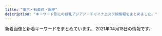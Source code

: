 ```yaml
---
title: "東京・有楽町・銀座"
description: "キーワード別にの巨乳アジアン・チャイナエステ嬢情報をまとめました。"
---
```


新着画像と新着キーワードをまとめています。
2021年04月18日の情報です。

<DmmAffiliateIns />
<KeywordTable
  shops={
    [
    {
        "name": "\u6975\u4e0a\u30e1\u30f3\u30ba\u30a2\u30ed\u30de\u65e5\u672c\u6a4b",
        "url": "https://aroma.tyo.cm/",
        "station": "\u8305\u5834\u753a\u99c510\u756a\u51fa\u53e3",
        "keywords": {},
        "img_links": []
    },
    {
        "station": "\u65b0\u5bcc\u753a\u99c53\u756a\u51fa\u53e3",
        "name": "\u3072\u3068\u3081\u307c\u308c",
        "url": "http://www.hitomebore.esjp.info/",
        "img_links": [
            "http://www.hitomebore.esjp.info/images/m1.jpg",
            "http://www.hitomebore.esjp.info/images/mainImg_sub.jpg",
            "http://www.hitomebore.esjp.info/files/008.jpg",
            "http://www.hitomebore.esjp.info/files/007.jpg",
            "http://www.hitomebore.esjp.info/images/m4.jpg",
            "http://www.hitomebore.esjp.info/images/m3.jpg",
            "http://www.hitomebore.esjp.info/files/009.jpg",
            "http://www.hitomebore.esjp.info/files/002.jpg",
            "http://www.hitomebore.esjp.info/images/mainImg2.jpg",
            "http://www.hitomebore.esjp.info/files/016.jpg",
            "http://www.hitomebore.esjp.info/files/014.jpg",
            "http://www.hitomebore.esjp.info/images/m2.jpg",
            "http://www.hitomebore.esjp.info/files/015.jpg",
            "http://www.hitomebore.esjp.info/files/010.jpg",
            "http://www.hitomebore.esjp.info/images/btn2.png",
            "http://www.hitomebore.esjp.info/files/011.jpg",
            "http://www.hitomebore.esjp.info/files/012.jpg",
            "http://www.hitomebore.esjp.info/files/013.jpg"
        ],
        "keywords": {
            "D": 27,
            "88": 3,
            "85": 6,
            "C": 6,
            "86": 18,
            "87": 6
        }
    },
    {
        "keywords": {
            "C": 15
        },
        "img_links": [
            "http://arm-heal.com/img/ttl_mobile.png",
            "http://arm-heal.com/staff/yuuyuu/01mb.jpg",
            "http://arm-heal.com/staff/aya/01mb.jpg",
            "http://arm-heal.com/pic/topimg2.png",
            "http://arm-heal.com/pic/topimg3.png",
            "http://arm-heal.com/staff/yuuyuu/01.jpg",
            "http://arm-heal.com/pic/topimg5.png",
            "http://arm-heal.com/img/ttl_rec.png",
            "http://arm-heal.com/pic/topimg4.png",
            "http://arm-heal.com/i/files/homeimg.jpg",
            "http://arm-heal.com/img/att.png",
            "http://arm-heal.com/staff/yuki/01mb.jpg",
            "http://arm-heal.com/staff/aya/01.jpg",
            "http://arm-heal.com/pic/topimg1.png",
            "http://arm-heal.com/staff/miki/01.jpg",
            "http://arm-heal.com/staff/hikari/01mb.jpg",
            "http://arm-heal.com/staff/yuki/01.jpg",
            "http://arm-heal.com/staff/miya/01.jpg",
            "http://arm-heal.com/pic/head.jpg",
            "http://arm-heal.com/staff/miya/01mb.jpg",
            "http://arm-heal.com/img/corona.png",
            "http://arm-heal.com/staff/hikari/01.jpg",
            "http://arm-heal.com/staff/miki/01mb.jpg",
            "http://arm-heal.com/img/ttl_staff.jpg"
        ],
        "url": "http://arm-heal.com/",
        "name": "\u7d05\u8449",
        "station": "\u516b\u4e01\u5800\u99c5A5\u53e3"
    },
    {
        "img_links": [
            "http://esthe-aroma.com/images/cg10.jpg",
            "http://esthe-aroma.com/images/icon_tel.png",
            "http://esthe-aroma.com/images/icon_top.png",
            "http://esthe-aroma.com/images/cg04.jpg",
            "http://esthe-aroma.com/images/photo02.jpg",
            "http://esthe-aroma.com/images/cg08.jpg",
            "http://esthe-aroma.com/images/icon_info.png",
            "http://esthe-aroma.com/images/cg01.jpg",
            "http://esthe-aroma.com/images/qrc.jpg",
            "http://esthe-aroma.com/images/end-info.png",
            "http://esthe-aroma.com/images/btn2.png",
            "http://esthe-aroma.com/images/cg03.jpg",
            "http://esthe-aroma.com/images/icon_concept.png",
            "http://esthe-aroma.com/images/mainImg_sub.jpg",
            "http://esthe-aroma.com/images/cg05.jpg",
            "http://esthe-aroma.com/images/cg06.jpg",
            "http://esthe-aroma.com/images/cg07.jpg",
            "http://esthe-aroma.com/images/cg09.jpg",
            "http://esthe-aroma.com/images/icon_staff.png",
            "http://esthe-aroma.com/images/photo01.jpg",
            "http://esthe-aroma.com/images/cg02.jpg",
            "http://esthe-aroma.com/images/cg12.jpg",
            "http://esthe-aroma.com/images/photo03.jpg",
            "http://esthe-aroma.com/images/cg11.jpg",
            "http://esthe-aroma.com/images/cg13.jpg"
        ],
        "url": "http://esthe-aroma.com/",
        "keywords": {
            "E": 1,
            "86": 13,
            "D": 10,
            "C": 2
        },
        "name": "Miss.9\uff5e\u30df\u30b9.\u30ad\u30e5\u30a6\uff5e",
        "station": "\u99ac\u55b0\u6a2a\u5c71\u99c5A2\u51fa\u53e3"
    },
    {
        "img_links": [
            "https://mens-esthe.jpn.vin/images/room1.jpg",
            "https://mens-esthe.jpn.vin/images/tit_face.jpg",
            "https://mens-esthe.jpn.vin/images/sp_tit_pick.jpg",
            "https://mens-esthe.jpn.vin/images/tit_info.jpg",
            "https://mens-esthe.jpn.vin/images/end.png",
            "https://mens-esthe.jpn.vin/images/room2.jpg",
            "https://mens-esthe.jpn.vin/images/tit_staff.jpg",
            "https://mens-esthe.jpn.vin/images/side_mobile.jpg",
            "https://mens-esthe.jpn.vin/photos/sites/4/2020/12/2020121102501422.jpg",
            "https://mens-esthe.jpn.vin/images/navbar-top.jpg",
            "https://mens-esthe.jpn.vin/images/nav_link04.png",
            "https://mens-esthe.jpn.vin/images/nav_link06.png",
            "https://mens-esthe.jpn.vin/photos/sites/4/2020/12/2020121102464663.jpg",
            "https://mens-esthe.jpn.vin/images/sp_tit_info.jpg",
            "https://mens-esthe.jpn.vin/photos/sites/4/2021/04/2021040721293837.jpeg",
            "https://mens-esthe.jpn.vin/images/nav_link01.png",
            "https://mens-esthe.jpn.vin/images/sp_end.png",
            "https://mens-esthe.jpn.vin/photos/sites/4/2021/04/2021040721293779.jpeg",
            "https://mens-esthe.jpn.vin/images/tit_pick.jpg",
            "https://mens-esthe.jpn.vin/photos/sites/4/2020/12/2020121102462172.jpg",
            "https://mens-esthe.jpn.vin/images/photo_1.jpg",
            "https://mens-esthe.jpn.vin/photos/sites/4/2020/12/2020121102483539.jpg",
            "https://mens-esthe.jpn.vin/photos/sites/4/2021/04/2021040721293993.jpeg",
            "https://mens-esthe.jpn.vin/images/nav_link08.png",
            "https://mens-esthe.jpn.vin/images/top.png",
            "https://mens-esthe.jpn.vin/photos/sites/4/2020/12/202012110248090.jpg",
            "https://mens-esthe.jpn.vin/images/tit_link.jpg",
            "https://mens-esthe.jpn.vin/images/nav_link05.png",
            "https://mens-esthe.jpn.vin/images/nav_link07.png",
            "https://mens-esthe.jpn.vin/images/nav_link02.png",
            "https://mens-esthe.jpn.vin/images/sp_photo_1.jpg",
            "https://mens-esthe.jpn.vin/images/nav_link03.png",
            "https://mens-esthe.jpn.vin/images/sp_tit_staff02.jpg",
            "https://mens-esthe.jpn.vin/images/sp_tit_staff.jpg",
            "https://mens-esthe.jpn.vin/images/tit_staff02.jpg",
            "https://mens-esthe.jpn.vin/images/sp_tit_link.jpg"
        ],
        "url": "https://mens-esthe.jpn.vin/",
        "keywords": {
            "86": 111,
            "85": 34,
            "E": 5,
            "88": 5,
            "C": 12,
            "D": 133
        },
        "station": "JR\u6771\u4eac\u99c5\u516b\u91cd\u6d32\u5317\u53e3",
        "name": "\u6771\u4eac\u65e5\u672c\u6a4b\u30e1\u30f3\u30ba\u30a8\u30b9\u30c6"
    },
    {
        "url": "https://est-tiara.info/",
        "name": "Tiara-\u30c6\u30a4\u30a2\u30e9-",
        "keywords": {
            "89": 1,
            "D": 4,
            "E": 1,
            "87": 1,
            "C": 1
        },
        "img_links": [
            "https://est-tiara.info/staffPhoto/s20210304095739.jpg",
            "https://est-tiara.info/staffPhoto/s20201016083614.jpg",
            "https://est-tiara.info/images/gallery/r2.jpg",
            "https://est-tiara.info/images/gallery/r8.jpg",
            "https://est-tiara.info/staffPhoto/b20210304100038.jpg",
            "https://est-tiara.info/staffPhoto/b20210304095845.jpg",
            "https://est-tiara.info/images/gallery/r5.jpg",
            "https://est-tiara.info/staffPhoto/s20201016083828.jpg",
            "https://est-tiara.info/js/sliderLine/slide_prev.png",
            "https://est-tiara.info/staffPhoto/s20210304095623.jpg",
            "https://est-tiara.info/images/gallery/r4.jpg",
            "https://est-tiara.info/staffPhoto/s20210304100121.jpg",
            "https://est-tiara.info/staffPhoto/s20210304100038.jpg",
            "https://est-tiara.info/js/sliderLine/slide_next.png",
            "https://est-tiara.info/staffPhoto/b20210304095739.jpg",
            "https://est-tiara.info/staffPhoto/b20210304100121.jpg",
            "https://est-tiara.info/staffPhoto/b20201016083614.jpg",
            "https://est-tiara.info/uploadfiles/Image/campaignEstTiaraInfo.jpg",
            "https://est-tiara.info/images/returnBtn.png",
            "https://est-tiara.info/images/gallery/r7.jpg",
            "https://est-tiara.info/staffPhoto/b20201016083828.jpg",
            "https://est-tiara.info/staffPhoto/s20210304095845.jpg",
            "https://est-tiara.info/images/gallery/r6.jpg",
            "https://est-tiara.info/images/gallery/r1.jpg",
            "https://est-tiara.info/images/gallery/r3.jpg",
            "https://est-tiara.info/staffPhoto/b20210304095623.jpg",
            "https://est-tiara.info/images/mobile.png"
        ],
        "station": "\u6771\u9280\u5ea7\u99c5A7\u51fa\u53e3"
    },
    {
        "img_links": [
            "http://www.kayabatyo-massage.work/images/recruit/nagare_06.png",
            "http://www.kayabatyo-massage.work/images/recruit/nagare_03.jpg",
            "http://www.kayabatyo-massage.work/staff/nanami.jpg",
            "http://www.kayabatyo-massage.work/images/recruit/point_03.png",
            "http://www.kayabatyo-massage.work/images/recruit/nagare_07.png",
            "http://www.kayabatyo-massage.work/images/recruit/point_06.png",
            "http://www.kayabatyo-massage.work/images/recruit/point_07.png",
            "http://www.kayabatyo-massage.work/images/icon_ranking_01.png",
            "http://www.kayabatyo-massage.work/images/recruit/nagare_01.jpg",
            "http://www.kayabatyo-massage.work/images/head_therapist.jpg",
            "http://www.kayabatyo-massage.work/staff/hinata.jpg",
            "http://www.kayabatyo-massage.work/images/recruit/point_08.png",
            "http://www.kayabatyo-massage.work/images/recruit/point_09.png",
            "http://www.kayabatyo-massage.work/images/mainvisual_02_s.jpg",
            "http://www.kayabatyo-massage.work/images/icon_ranking_02.png",
            "http://www.kayabatyo-massage.work/images/recruit/req_03.jpg",
            "http://www.kayabatyo-massage.work/images/icon_new.png",
            "http://www.kayabatyo-massage.work/images/sw_home.png",
            "http://www.kayabatyo-massage.work/images/head_interior.jpg",
            "http://www.kayabatyo-massage.work/images/no_image.jpg",
            "http://www.kayabatyo-massage.work/images/mainvisual_02.jpg",
            "http://www.kayabatyo-massage.work/images/recruit/point_05.png",
            "http://www.kayabatyo-massage.work/images/recruit/nagare_02.jpg",
            "http://www.kayabatyo-massage.work/staff/kaoru.jpg",
            "http://www.kayabatyo-massage.work/images/icon_ranking_03.png",
            "http://www.kayabatyo-massage.work/images/mainvisual_01.jpg",
            "http://www.kayabatyo-massage.work/images/recruit/message_03.png",
            "http://www.kayabatyo-massage.work/images/recruit/nagare_05.png",
            "http://www.kayabatyo-massage.work/images/recruit/point_04.png",
            "http://www.kayabatyo-massage.work/images/trigger.jpg",
            "http://www.kayabatyo-massage.work/images/sw_tel.png",
            "http://www.kayabatyo-massage.work/images/mainvisual_01_s.jpg",
            "http://www.kayabatyo-massage.work/images/recruit/sp_mainvisual.jpg"
        ],
        "station": "\u8305\u5834\u753a\u99c511\u756a\u51fa\u53e3",
        "url": "http://www.kayabatyo-massage.work/",
        "keywords": {},
        "name": "\u5143\u6c17\u30e2\u30ea\u30e2\u30ea"
    },
    {
        "keywords": {
            "91": 1,
            "90": 1,
            "E": 3,
            "D": 2,
            "86": 1,
            "G": 1,
            "85": 3,
            "89": 1,
            "C": 3,
            "83": 1,
            "87": 1,
            "93": 1
        },
        "url": "http://f-relaxe.net",
        "img_links": [
            "http://f-relaxe.net/girl/09a.jpg",
            "http://f-relaxe.net/images/index_05.jpg",
            "http://f-relaxe.net/images/index_09.jpg",
            "http://f-relaxe.net/girl/00.jpg",
            "http://f-relaxe.net/images/index_06.jpg",
            "http://f-relaxe.net/images/index_119.jpg",
            "http://f-relaxe.net/images/index_04.jpg",
            "http://f-relaxe.net/girl/012a.jpg",
            "http://f-relaxe.net/girl/02.jpg",
            "http://f-relaxe.net/images/index_03.jpg",
            "http://f-relaxe.net/images/index_10.jpg",
            "http://f-relaxe.net/images/02.jpg",
            "http://f-relaxe.net/images/index_14.jpg",
            "http://f-relaxe.net/images/index_18.jpg",
            "http://f-relaxe.net/images/info_11.jpg",
            "http://f-relaxe.net/images/index_01.jpg",
            "http://f-relaxe.net/images/line.jpg",
            "http://f-relaxe.net/images/index_17.jpg",
            "http://f-relaxe.net/girl/013.jpg",
            "http://f-relaxe.net/girl/09.jpg",
            "http://f-relaxe.net/images/rec_11.jpg",
            "http://f-relaxe.net/images/sub_10.jpg",
            "http://f-relaxe.net/images/staff_11.jpg",
            "http://f-relaxe.net/girl/012.jpg",
            "http://f-relaxe.net/girl/011.jpg",
            "http://f-relaxe.net/girl/013a.jpg",
            "http://f-relaxe.net/images/info.jpg",
            "http://f-relaxe.net/images/sub_15.jpg",
            "http://f-relaxe.net/images/sub_12.jpg",
            "http://f-relaxe.net/girl/010a.jpg",
            "http://f-relaxe.net/images/index_07.jpg",
            "http://f-relaxe.net/girl/024.jpg",
            "http://f-relaxe.net/girl/02a.jpg",
            "http://f-relaxe.net/girl/08.jpg",
            "http://f-relaxe.net/girl/07.jpg",
            "http://f-relaxe.net/girl/011a.jpg",
            "http://f-relaxe.net/girl/04.jpg",
            "http://f-relaxe.net/girl/017.jpg",
            "http://f-relaxe.net/girl/07a.jpg",
            "http://f-relaxe.net/images/index_13.jpg",
            "http://f-relaxe.net/girl/010.jpg",
            "http://f-relaxe.net/images/03.jpg",
            "http://f-relaxe.net/images/01.jpg",
            "http://f-relaxe.net/girl/08a.jpg",
            "http://f-relaxe.net/images/index_12.jpg",
            "http://f-relaxe.net/images/rec.jpg",
            "http://f-relaxe.net/images/index_16.jpg",
            "http://f-relaxe.net/images/index_08.jpg"
        ],
        "station": "JR\u6771\u4eac\u99c5\u516b\u91cd\u6d32\u5317\u53e3",
        "name": "For you"
    },
    {
        "url": "https://kayabacho-mensesthe.com/",
        "station": "\u8305\u5834\u753a\u99c52\u756a\u51fa\u53e3",
        "name": "Spa Ananda",
        "keywords": {
            "E": 5,
            "D": 12,
            "C": 9
        },
        "img_links": [
            "https://kayabacho-mensesthe.com/room/room-l4.jpg",
            "https://kayabacho-mensesthe.com/wp/wp-content/uploads/2021/01/yuna.jpg",
            "https://kayabacho-mensesthe.com/room/room-l8.jpg",
            "https://kayabacho-mensesthe.com/wp/wp-content/uploads/2019/12/misaki.jpg",
            "https://kayabacho-mensesthe.com/icon/facebook.png",
            "https://kayabacho-mensesthe.com/images/top3.jpg",
            "https://kayabacho-mensesthe.com/wp/wp-content/uploads/2020/08/ayaka-1.jpg",
            "https://kayabacho-mensesthe.com/room/room-l3.jpg",
            "https://kayabacho-mensesthe.com/images/main1.jpg",
            "https://kayabacho-mensesthe.com/staff/ayaka-s1.jpg",
            "https://kayabacho-mensesthe.com/staff/aki-s1.jpg",
            "https://kayabacho-mensesthe.com/wp/wp-content/uploads/2020/12/yuki.jpg",
            "https://kayabacho-mensesthe.com/room/room-l2.jpg",
            "https://kayabacho-mensesthe.com/wp/wp-content/uploads/2019/12/emi.jpg",
            "https://kayabacho-mensesthe.com/wp/wp-content/uploads/2020/10/aki-s1-150x150.jpg",
            "https://kayabacho-mensesthe.com/staff/mimi-s1.jpg",
            "https://kayabacho-mensesthe.com/staff/miyu-s1.jpg",
            "https://kayabacho-mensesthe.com/icon/twitter.png",
            "https://kayabacho-mensesthe.com/staff/urara-s1.jpg",
            "https://kayabacho-mensesthe.com/wp/wp-content/uploads/2019/12/IMG_8988.jpg",
            "https://kayabacho-mensesthe.com/room/room-l6.jpg",
            "https://kayabacho-mensesthe.com/link/mens-esthe.png",
            "https://kayabacho-mensesthe.com/wp/wp-content/uploads/2020/02/miyu.jpg",
            "https://kayabacho-mensesthe.com/images/main3.jpg",
            "https://kayabacho-mensesthe.com/images/main2.jpg",
            "https://kayabacho-mensesthe.com/images/flower.png",
            "https://kayabacho-mensesthe.com/room/room-l7.jpg",
            "https://kayabacho-mensesthe.com/staff/nao-s1.jpg",
            "https://kayabacho-mensesthe.com/wp/wp-content/uploads/2019/07/misaki.jpg",
            "https://kayabacho-mensesthe.com/wp/wp-content/uploads/2019/12/mitsuki.jpg",
            "https://kayabacho-mensesthe.com/images/top1.jpg",
            "https://kayabacho-mensesthe.com/wp/wp-content/uploads/2020/11/urara3.jpg",
            "https://kayabacho-mensesthe.com/images/clear.png",
            "https://kayabacho-mensesthe.com/staff/yuna-s1.jpg",
            "https://kayabacho-mensesthe.com/wp/wp-content/uploads/2020/08/ayaka-1-200x300.jpg",
            "https://kayabacho-mensesthe.com/staff/misaki-s1.jpg",
            "https://kayabacho-mensesthe.com/wp/wp-content/uploads/2019/08/mimi.jpg",
            "https://kayabacho-mensesthe.com/staff/aoi-s1.jpg",
            "https://kayabacho-mensesthe.com/icon/line.png",
            "https://kayabacho-mensesthe.com/images/mensesthe.jpg",
            "https://kayabacho-mensesthe.com/icon/yelp.png",
            "https://kayabacho-mensesthe.com/staff/rin-s1.jpg",
            "https://kayabacho-mensesthe.com/room/room-l5.jpg",
            "https://kayabacho-mensesthe.com/staff/emi-s1.jpg",
            "https://kayabacho-mensesthe.com/images/top2.jpg",
            "https://kayabacho-mensesthe.com/images/footer-r.png",
            "https://kayabacho-mensesthe.com/room/room-l1.jpg",
            "https://kayabacho-mensesthe.com/images/main4.jpg",
            "https://kayabacho-mensesthe.com/images/footer-l.png"
        ]
    },
    {
        "img_links": [],
        "keywords": {},
        "name": "\u30e9\u30d5\u30a3\u30fc\u30eb",
        "station": "\u65b0\u65e5\u672c\u6a4b\u99c55\u756a\u51fa\u53e3",
        "url": "http://s-este.net/"
    },
    {
        "img_links": [
            "https://angel-love.tyo.cm/images/news_bj3.jpg",
            "https://angel-love.tyo.cm/photos/sites/27/2021/03/2021033001385293.jpg",
            "https://angel-love.tyo.cm/images/info.jpg",
            "https://angel-love.tyo.cm/images/room1.jpg",
            "https://angel-love.tyo.cm/photos/sites/27/2021/03/2021033001385486.jpg",
            "https://angel-love.tyo.cm/photos/sites/27/2021/03/2021031704243422.jpg",
            "https://angel-love.tyo.cm/images/top.jpg",
            "https://angel-love.tyo.cm/images/s_news.jpg",
            "https://angel-love.tyo.cm/images/room2.jpg",
            "https://angel-love.tyo.cm/images/mobile.jpg",
            "https://angel-love.tyo.cm/images/room4.jpg",
            "https://angel-love.tyo.cm/images/s1.jpg",
            "https://angel-love.tyo.cm/images/room3.jpg",
            "https://angel-love.tyo.cm/photos/sites/27/2021/03/202103300138536.jpg",
            "https://angel-love.tyo.cm/images/news_bj1.jpg",
            "https://angel-love.tyo.cm/images/s_staff.png",
            "https://angel-love.tyo.cm/photos/sites/27/2021/03/2021031704243332.jpg",
            "https://angel-love.tyo.cm/photos/sites/27/2021/03/2021031704243320.jpg",
            "https://angel-love.tyo.cm/images/s3.jpg"
        ],
        "station": "\u9280\u5ea7\u99c5A5\u51fa\u53e3",
        "url": "https://angel-love.tyo.cm/",
        "name": "Angel Love",
        "keywords": {
            "D": 35,
            "83": 7,
            "86": 21,
            "85": 14,
            "E": 7
        }
    },
    {
        "station": "\u4eba\u5f62\u753a\u99c5A1\u51fa\u53e3",
        "name": "COCOSIA",
        "img_links": [
            "http://cocosia-massage.work/img/sta3.jpg",
            "http://cocosia-massage.work/img/sta6.jpg",
            "http://cocosia-massage.work/img/r9.jpg",
            "http://cocosia-massage.work/sp/img/cam4.jpg",
            "http://cocosia-massage.work/sp/img/rec.jpg",
            "http://cocosia-massage.work/sp/img/p-4.jpg",
            "http://cocosia-massage.work/img/xmas.png",
            "http://cocosia-massage.work/sp/img/p-5.jpg",
            "http://cocosia-massage.work/sp/img/st1.jpg",
            "http://cocosia-massage.work/img/st4.jpg",
            "http://cocosia-massage.work/sp/img/qr.jpg",
            "http://cocosia-massage.work/sp/img/cam1.jpg",
            "http://cocosia-massage.work/sp/img/t-t.jpg",
            "http://cocosia-massage.work/sp/img/p-6.jpg",
            "http://cocosia-massage.work/img/cncp.jpg",
            "http://cocosia-massage.work/sp/img/pc.jpg",
            "http://cocosia-massage.work/sp/img/acc.jpg",
            "http://cocosia-massage.work/sp/img/sys.jpg",
            "http://cocosia-massage.work/img/st1.jpg",
            "http://cocosia-massage.work/sp/img/st3.jpg",
            "http://cocosia-massage.work/sp/img/st6.jpg",
            "http://cocosia-massage.work/img/acc.jpg",
            "http://cocosia-massage.work/img/st5.jpg",
            "http://cocosia-massage.work/img/sta4.jpg",
            "http://cocosia-massage.work/img/sta5.jpg",
            "http://cocosia-massage.work/sp/img/p-3.jpg",
            "http://cocosia-massage.work/img/newf.jpg",
            "http://cocosia-massage.work/img/head2.jpg",
            "http://cocosia-massage.work/img/st6.jpg",
            "http://cocosia-massage.work/sp/img/t-s.jpg",
            "http://cocosia-massage.work/img/nos.jpg",
            "http://cocosia-massage.work/sp/img/t-r.jpg",
            "http://cocosia-massage.work/sp/img/info.jpg",
            "http://cocosia-massage.work/sp/img/st2.jpg",
            "http://cocosia-massage.work/sp/img/cam3.jpg",
            "http://cocosia-massage.work/img/news.jpg",
            "http://cocosia-massage.work/sp/img/st5.jpg",
            "http://cocosia-massage.work/img/sta2.jpg",
            "http://cocosia-massage.work/img/st2.jpg",
            "http://cocosia-massage.work/img/fla-2.jpg",
            "http://cocosia-massage.work/sp/img/botton.jpg",
            "http://cocosia-massage.work/img/fla-1.jpg",
            "http://cocosia-massage.work/sp/img/cam2.jpg",
            "http://cocosia-massage.work/sp/img/st4.jpg",
            "http://cocosia-massage.work/sp/img/t-t2.jpg",
            "http://cocosia-massage.work/img/sta1.jpg",
            "http://cocosia-massage.work/img/conc.jpg",
            "http://cocosia-massage.work/img/st3.jpg"
        ],
        "url": "http://cocosia-massage.work/",
        "keywords": {
            "85": 16,
            "C": 22,
            "E": 2,
            "F": 5,
            "D": 8,
            "88": 5,
            "87": 2
        }
    },
    {
        "station": "\u516b\u4e01\u5800\u99c5A2\u51fa\u53e3",
        "img_links": [
            "http://www.sexy.esturl.com/images/top.png",
            "http://www.sexy.esturl.com/images/s_staff.png",
            "http://www.sexy.esturl.com/images/r4.jpg",
            "http://www.sexy.esturl.com/images/shop/shop04.jpg",
            "http://www.sexy.esturl.com/images/pick.png",
            "http://www.sexy.esturl.com/images/s_link.png",
            "http://www.sexy.esturl.com/images/shop/shop03.jpg",
            "http://www.sexy.esturl.com/images/r1.jpg",
            "http://www.sexy.esturl.com/images/shop/shop01.jpg",
            "http://www.sexy.esturl.com/images/bj2.jpg",
            "http://www.sexy.esturl.com/files/004.jpg",
            "http://www.sexy.esturl.com/images/news.png",
            "http://www.sexy.esturl.com/files/002.jpg",
            "http://www.sexy.esturl.com/images/r5.jpg",
            "http://www.sexy.esturl.com/images/face.png",
            "http://www.sexy.esturl.com/files/003.jpg",
            "http://www.sexy.esturl.com/files/001.jpg",
            "http://www.sexy.esturl.com/images/end.png",
            "http://www.sexy.esturl.com/images/r2.jpg",
            "http://www.sexy.esturl.com/images/shop/shop02.jpg"
        ],
        "url": "http://www.sexy.esturl.com/",
        "name": "Sexy Girl",
        "keywords": {
            "86": 1,
            "\u30bb\u30af\u30b7\u30fc": 13,
            "87": 3,
            "D": 2,
            "C": 2
        }
    },
    {
        "img_links": [
            "http://luna-shine.info/uploads/lunashine/2017/04/22221.jpg",
            "http://luna-shine.info/uploads/lunashine/2013/10/e381bfe3818d2_e589afe69cac.jpg",
            "http://luna-shine.info/uploads/lunashine/2019/03/e5beaee4bfa1e59bbee78987_201903141535171.jpg",
            "http://luna-shine.info/uploads/lunashine/2016/12/img_4240.jpg",
            "http://luna-shine.info/uploads/lunashine/2013/10/e38182e38286e381bf3_e589afe69cac.jpg",
            "http://luna-shine.info/uploads/lunashine/2012/12/topview3.jpg",
            "http://luna-shine.info/uploads/lunashine/2013/10/4_e589afe69cac.jpg",
            "http://luna-shine.info/uploads/lunashine/2015/01/0.jpg",
            "http://luna-shine.info/uploads/lunashine/2019/04/tel.jpg",
            "http://luna-shine.info/uploads/lunashine/2013/10/e381bfe38286e3818d-5_e589afe69cac.jpg",
            "http://luna-shine.info/uploads/lunashine/2013/05/p1020464_e589afe69cac.jpg",
            "http://luna-shine.info/uploads/lunashine/2014/04/image_e589afe69cac.png",
            "http://luna-shine.info/uploads/lunashine/images/no-photo.jpg",
            "http://luna-shine.info/uploads/lunashine/2013/01/room-2.jpg",
            "http://luna-shine.info/uploads/lunashine/2014/06/9c1b42356edc1bb51d040e0a1783fa97.png",
            "http://luna-shine.info/uploads/lunashine/2019/05/e5beaee4bfa1e59bbee78987_201905171313091.jpg",
            "http://luna-shine.info/uploads/lunashine/2013/01/img_0427_e589afe69cac-276x368.jpg",
            "http://luna-shine.info/uploads/lunashine/images/rq03.jpg",
            "http://luna-shine.info/uploads/lunashine/images/picup.png",
            "http://luna-shine.info/uploads/lunashine/2015/04/1111_e589afe69cac1.jpg",
            "http://luna-shine.info/uploads/lunashine/2016/11/31.jpg",
            "http://luna-shine.info/uploads/lunashine/2014/05/naomi1-276x3583.jpg",
            "http://luna-shine.info/uploads/lunashine/2019/04/e5beaee4bfa1e59bbee78987_201903161627478.jpg",
            "http://luna-shine.info/uploads/lunashine/2015/01/11.jpg",
            "http://luna-shine.info/uploads/lunashine/2015/03/171f728230a16701d87b9e61ba70edf8.png",
            "http://luna-shine.info/uploads/lunashine/2013/01/room-3.jpg",
            "http://luna-shine.info/uploads/lunashine/2019/04/e5beaee4bfa1e59bbee78987_2019031616274791.jpg",
            "http://luna-shine.info/uploads/lunashine/2012/12/mobile.jpg",
            "http://luna-shine.info/uploads/lunashine/2014/05/naomi1-276x3584.jpg",
            "http://luna-shine.info/uploads/lunashine/2019/01/e5beaee4bfa1e59bbee78987_20190124144601.jpg",
            "http://luna-shine.info/uploads/lunashine/2015/03/11111.jpg",
            "http://luna-shine.info/uploads/lunashine/2015/12/qqe59bbee7898720151214133747.jpg",
            "http://luna-shine.info/uploads/lunashine/2013/01/room-11.jpg",
            "http://luna-shine.info/uploads/lunashine/2013/11/e381afe3828be3818befbc92-1000x1333.jpg",
            "http://luna-shine.info/uploads/lunashine/2017/03/saki.jpg",
            "http://luna-shine.info/uploads/lunashine/2019/07/qqe59bbee78987201504181707251.jpg",
            "http://luna-shine.info/uploads/lunashine/images/rq01.jpg",
            "http://luna-shine.info/uploads/lunashine/2017/03/saki1.jpg",
            "http://luna-shine.info/uploads/lunashine/images/new_tit.jpg",
            "http://luna-shine.info/uploads/lunashine/2019/03/e5beaee4bfa1e59bbee78987_201903161627476.jpg",
            "http://luna-shine.info/uploads/lunashine/2015/09/1-12041z120344c1_e589afe69cac_e589afe69cac.jpg",
            "http://luna-shine.info/uploads/lunashine/2013/10/e381bfe382841_e589afe69cac.jpg",
            "http://luna-shine.info/uploads/lunashine/2012/12/topview4.jpg",
            "http://luna-shine.info/uploads/lunashine/2013/01/room-5.jpg",
            "http://luna-shine.info/uploads/lunashine/2012/12/mailmaka.jpg",
            "http://luna-shine.info/uploads/lunashine/2013/01/room-6.jpg",
            "http://luna-shine.info/uploads/lunashine/2013/01/room-9.jpg",
            "http://luna-shine.info/uploads/lunashine/2014/06/image-15.jpeg",
            "http://luna-shine.info/uploads/lunashine/2013/01/img_0370_e589afe69cac-276x368.jpg",
            "http://luna-shine.info/uploads/lunashine/2014/06/image-14.jpeg",
            "http://luna-shine.info/uploads/lunashine/2020/01/e5beaee4bfa1e59bbee78987_20190517131309.jpg",
            "http://luna-shine.info/uploads/lunashine/2014/05/22.jpg",
            "http://luna-shine.info/uploads/lunashine/2019/04/flash1.jpg",
            "http://luna-shine.info/uploads/lunashine/2015/01/2_e589afe69cac.jpg",
            "http://luna-shine.info/uploads/lunashine/2015/04/1111_e589afe69cac.jpg",
            "http://luna-shine.info/uploads/lunashine/2013/03/img_0522_e589afe69cac-1000x1333.jpg",
            "http://luna-shine.info/uploads/lunashine/2013/01/room-10.jpg",
            "http://luna-shine.info/uploads/lunashine/images/new_d.jpg",
            "http://luna-shine.info/uploads/lunashine/2012/12/topview1.jpg",
            "http://luna-shine.info/uploads/lunashine/2018/05/2.jpg",
            "http://luna-shine.info/uploads/lunashine/2013/01/qiu-1.jpg",
            "http://luna-shine.info/uploads/lunashine/2013/01/room-1.jpg",
            "http://luna-shine.info/uploads/lunashine/2019/12/e5beaee4bfa1e59bbee78987_20191207154634.jpg",
            "http://luna-shine.info/uploads/lunashine/2019/05/e5beaee4bfa1e59bbee78987_20190517131309.jpg",
            "http://luna-shine.info/uploads/lunashine/2019/04/e5beaee4bfa1e59bbee78987_201903161627475.jpg",
            "http://luna-shine.info/uploads/lunashine/2015/03/8dbe4d07b4f1258c30f14b30e60c1466.png",
            "http://luna-shine.info/uploads/lunashine/2019/04/bottom.jpg",
            "http://luna-shine.info/uploads/lunashine/2012/12/topview0.jpg",
            "http://luna-shine.info/uploads/lunashine/2013/01/room-7.jpg",
            "http://luna-shine.info/uploads/lunashine/2019/12/e5beaee4bfa1e59bbee78987_201912071546181.jpg",
            "http://luna-shine.info/uploads/lunashine/2013/01/room-8.jpg",
            "http://luna-shine.info/uploads/lunashine/2015/06/image1-266x4001.jpg",
            "http://luna-shine.info/uploads/lunashine/2013/11/e381afe3828be3818b-1000x1333.jpg"
        ],
        "station": "\u5c0f\u4f1d\u99ac\u753a\u99c53\u756a\u51fa\u53e3",
        "url": "http://luna-shine.info/",
        "name": "\u30eb\u30ca\u30b7\u30e3\u30a4\u30f3",
        "keywords": {
            "89": 21,
            "\u30bb\u30af\u30b7\u30fc": 1,
            "E": 13,
            "86": 6,
            "88": 21,
            "F": 6,
            "C": 12,
            "\u80f8": 2,
            "G": 6,
            "81": 3,
            "82": 3,
            "85": 6,
            "D": 30,
            "87": 12,
            "84": 3
        }
    },
    {
        "station": "JR\u65b0\u65e5\u672c\u6a4b\u99c56\u756a\u51fa\u53e3",
        "name": "Melody Spa -\u30e1\u30ed\u30c7\u30a3 \u30b9\u30d1-",
        "url": "https://melodyspa.tokyo/",
        "img_links": [
            "https://melodyspa.tokyo/images/st/ringo.jpg",
            "https://melodyspa.tokyo/images/st/yuri.jpg",
            "https://melodyspa.tokyo/images/st/yuna1.jpg",
            "https://melodyspa.tokyo/images/st/yuna.jpg",
            "https://melodyspa.tokyo/images/st/yuna2.jpg",
            "https://melodyspa.tokyo/images/share/pagetop.png",
            "https://melodyspa.tokyo/images/st/mina.jpg",
            "https://melodyspa.tokyo/images/st/risa.jpg",
            "https://melodyspa.tokyo/images/st/you2.jpg",
            "https://melodyspa.tokyo/images/st/you3.jpg",
            "https://melodyspa.tokyo/images/st/mina2.jpg",
            "https://melodyspa.tokyo/images/st/you.jpg",
            "https://melodyspa.tokyo/images/st/miho.jpg",
            "https://melodyspa.tokyo/images/st/rara2.jpg",
            "https://melodyspa.tokyo/images/topimage/topimage.jpg"
        ],
        "keywords": {
            "F": 2,
            "86": 4,
            "C": 30
        }
    },
    {
        "url": "http://toukasui.jpn.mn/",
        "img_links": [
            "http://toukasui.jpn.mn/photos/sites/49/2019/07/2019070111270334.jpg",
            "http://toukasui.jpn.mn/photos/sites/49/2019/06/2019061711394937.jpg",
            "http://toukasui.jpn.mn/images/room3.jpg",
            "http://toukasui.jpn.mn/images/top.jpg",
            "http://toukasui.jpn.mn/images/room4.jpg",
            "http://toukasui.jpn.mn/photos/sites/49/2019/11/2019111002374421.jpg",
            "http://toukasui.jpn.mn/photos/sites/49/2018/11/2018110702420266.jpg",
            "http://toukasui.jpn.mn/photos/sites/49/2018/11/2018111701424587.jpg",
            "http://toukasui.jpn.mn/images/s_staff.png",
            "http://toukasui.jpn.mn/images/room2.jpg",
            "http://toukasui.jpn.mn/photos/sites/49/2020/09/202009151644200.jpg",
            "http://toukasui.jpn.mn/photos/sites/49/2019/09/2019091616543823.jpg",
            "http://toukasui.jpn.mn/photos/sites/49/2019/08/2019082510480041.jpg",
            "http://toukasui.jpn.mn/photos/sites/49/2021/04/2021041715313779.jpg",
            "http://toukasui.jpn.mn/images/mobile.jpg",
            "http://toukasui.jpn.mn/images/pick.jpg",
            "http://toukasui.jpn.mn/images/news.jpg",
            "http://toukasui.jpn.mn/photos/sites/49/2019/03/2019030615101559.jpg",
            "http://toukasui.jpn.mn/images/room1.jpg",
            "http://toukasui.jpn.mn/photos/sites/49/2018/12/2018121411170742.jpg",
            "http://toukasui.jpn.mn/photos/sites/49/2019/02/2019021519245846.jpg",
            "http://toukasui.jpn.mn/images/face.jpg",
            "http://toukasui.jpn.mn/photos/sites/49/2019/08/2019081010463794.jpg",
            "http://toukasui.jpn.mn/photos/sites/49/2021/04/2021040817571791.jpg",
            "http://toukasui.jpn.mn/photos/sites/49/2019/02/2019020710305082.jpg"
        ],
        "keywords": {
            "85": 3,
            "89": 1,
            "87": 3,
            "F": 1,
            "88": 1,
            "D": 10,
            "86": 7,
            "E": 4
        },
        "name": "\u6843\u82b1\u6c34*\u3068\u3046\u304b\u3059\u3044",
        "station": "\u6771\u9280\u5ea7\u99c55\u756a\u51fa\u53e3"
    },
    {
        "name": "\u3086\u3089\u308a\u9999",
        "station": "\u6c34\u5929\u5bae\u524d\u99c58\u756a\u51fa\u53e3",
        "url": "http://yurarika.work/",
        "img_links": [
            "http://yurarika.work/staff/mika.jpg",
            "http://yurarika.work/staff/mirai.jpg",
            "http://yurarika.work/staff/aya2.jpg",
            "http://yurarika.work/img/all/loader.png",
            "http://yurarika.work/staff/mika2.jpg",
            "http://yurarika.work/staff/mika1.jpg",
            "http://yurarika.work/staff/aya.jpg",
            "http://yurarika.work/staff/rara2.jpg",
            "http://yurarika.work/staff/mirai1.jpg",
            "http://yurarika.work/staff/rara1.jpg",
            "http://yurarika.work/staff/mirai2.jpg",
            "http://yurarika.work/staff/rara.jpg",
            "http://yurarika.work/staff/aya1.jpg"
        ],
        "keywords": {
            "D": 6,
            "88": 6,
            "86": 4,
            "C": 14,
            "85": 10
        }
    },
    {
        "keywords": {},
        "station": "\u6c34\u5929\u5bae\u524d\u99c56\u756a\u51fa\u53e3",
        "img_links": [
            "http://e-berry.work/staff/ayumi.jpg",
            "http://e-berry.work/images/concept.jpg",
            "http://e-berry.work/sp/images/rec1.jpg",
            "http://e-berry.work/sp/images/interior_t.png",
            "http://e-berry.work/sp/images/footer.jpg",
            "http://e-berry.work/sp/images/sys1.png",
            "http://e-berry.work/img/yoko1.jpg",
            "http://e-berry.work/sp/images/b2.jpg",
            "http://e-berry.work/images/rec2.jpg",
            "http://e-berry.work/images/b2.jpg",
            "http://e-berry.work/staff/hikari.jpg",
            "http://e-berry.work/sp/img/aya1.jpg",
            "http://e-berry.work/sp/images/int1.png",
            "http://e-berry.work/sp/images/ac1.jpg",
            "http://e-berry.work/sp/images/9.jpg",
            "http://e-berry.work/sp/staff/rina.jpg",
            "http://e-berry.work/images/sys1.jpg",
            "http://e-berry.work/images/sys3.jpg",
            "http://e-berry.work/img/hikari1.jpg",
            "http://e-berry.work/sp/images/sys3.png",
            "http://e-berry.work/staff/moka.jpg",
            "http://e-berry.work/images/sys2.jpg",
            "http://e-berry.work/img/ayumi1.jpg",
            "http://e-berry.work/sp/images/head.jpg",
            "http://e-berry.work/staff/yoko.jpg",
            "http://e-berry.work/images/10.jpg",
            "http://e-berry.work/images/b1.jpg",
            "http://e-berry.work/sp/images/news.png",
            "http://e-berry.work/sp/images/topgirl.png",
            "http://e-berry.work/images/rec1.jpg",
            "http://e-berry.work/img/moka1.jpg",
            "http://e-berry.work/images/ac1.jpg",
            "http://e-berry.work/staff/haruka.jpg",
            "http://e-berry.work/sp/img/haruka1.jpg",
            "http://e-berry.work/images/staff_t.jpg",
            "http://e-berry.work/sp/images/sys2.png",
            "http://e-berry.work/img/natumi1.jpg",
            "http://e-berry.work/images/sm.jpg",
            "http://e-berry.work/img/nene1.jpg",
            "http://e-berry.work/img/rina1.jpg",
            "http://e-berry.work/sp/images/rec2.png",
            "http://e-berry.work/sp/images/concept.jpg",
            "http://e-berry.work/sp/img/nene1.jpg",
            "http://e-berry.work/img/haruka1.jpg",
            "http://e-berry.work/sp/images/int2.png",
            "http://e-berry.work/images/int2.jpg",
            "http://e-berry.work/images/head.jpg",
            "http://e-berry.work/sp/images/10.jpg",
            "http://e-berry.work/sp/img/natumi1.jpg",
            "http://e-berry.work/sp/img/hikari1.jpg",
            "http://e-berry.work/images/newface.jpg",
            "http://e-berry.work/sp/staff/ai.jpg",
            "http://e-berry.work/images/tgirl.jpg",
            "http://e-berry.work/img/ai1.jpg",
            "http://e-berry.work/images/interior_t.jpg",
            "http://e-berry.work/sp/staff/natumi.jpg",
            "http://e-berry.work/sp/staff/aya.jpg",
            "http://e-berry.work/sp/img/rina1.jpg",
            "http://e-berry.work/sp/staff/nene.jpg",
            "http://e-berry.work/sp/staff/yoko.jpg",
            "http://e-berry.work/staff/nene.jpg",
            "http://e-berry.work/sp/img/ayumi1.jpg",
            "http://e-berry.work/staff/aya.jpg",
            "http://e-berry.work/images/int1.jpg",
            "http://e-berry.work/staff/rina.jpg",
            "http://e-berry.work/images/news_t.jpg",
            "http://e-berry.work/sp/img/moka1.jpg",
            "http://e-berry.work/img/aya1.jpg",
            "http://e-berry.work/sp/staff/haruka.jpg",
            "http://e-berry.work/sp/staff/ayumi.jpg",
            "http://e-berry.work/sp/images/tel.png",
            "http://e-berry.work/sp/img/yoko1.jpg",
            "http://e-berry.work/sp/staff/hikari.jpg",
            "http://e-berry.work/sp/images/newface.png",
            "http://e-berry.work/staff/natumi.jpg",
            "http://e-berry.work/sp/images/staff_t.png",
            "http://e-berry.work/sp/images/b1.jpg",
            "http://e-berry.work/sp/staff/moka.jpg",
            "http://e-berry.work/images/newsb.png",
            "http://e-berry.work/sp/img/ai1.jpg",
            "http://e-berry.work/staff/ai.jpg",
            "http://e-berry.work/sp/images/newsb.png",
            "http://e-berry.work/images/9.jpg"
        ],
        "url": "http://e-berry.work/index.html",
        "name": "\u30a2\u30ed\u30de\u30a2\u30ea\u30a2"
    },
    {
        "station": "\u99ac\u55b0\u6a2a\u5c71\u99c5A2\u51fa\u53e3",
        "name": "COMODO -\u30b3\u30e2\u30c9-",
        "keywords": {
            "E": 1,
            "90": 1,
            "D": 7,
            "87": 7
        },
        "url": "http://www.comodo.relaxjp.info/",
        "img_links": [
            "http://www.comodo.relaxjp.info/images/bj1.jpg",
            "http://www.comodo.relaxjp.info/files/010.jpg",
            "http://www.comodo.relaxjp.info/images/top.png",
            "http://www.comodo.relaxjp.info/files/014-02.jpg",
            "http://www.comodo.relaxjp.info/files/016-02.jpg",
            "http://www.comodo.relaxjp.info/files/014-03.jpg",
            "http://www.comodo.relaxjp.info/files/010-02.jpg",
            "http://www.comodo.relaxjp.info/files/016.jpg",
            "http://www.comodo.relaxjp.info/files/001.jpg",
            "http://www.comodo.relaxjp.info/files/012-03.jpg",
            "http://www.comodo.relaxjp.info/images/s_staff.jpg",
            "http://www.comodo.relaxjp.info/files/016-03.jpg",
            "http://www.comodo.relaxjp.info/files/001-02.jpg",
            "http://www.comodo.relaxjp.info/files/011-02.jpg",
            "http://www.comodo.relaxjp.info/files/012.jpg",
            "http://www.comodo.relaxjp.info/images/s_info.jpg",
            "http://www.comodo.relaxjp.info/files/014.jpg",
            "http://www.comodo.relaxjp.info/images/s_link.jpg",
            "http://www.comodo.relaxjp.info/files/012-02.jpg",
            "http://www.comodo.relaxjp.info/images/bj3.jpg",
            "http://www.comodo.relaxjp.info/images/hua.jpg",
            "http://www.comodo.relaxjp.info/files/015-03.jpg",
            "http://www.comodo.relaxjp.info/files/011-03.jpg",
            "http://www.comodo.relaxjp.info/images/s_news.jpg",
            "http://www.comodo.relaxjp.info/files/013.jpg",
            "http://www.comodo.relaxjp.info/files/015.jpg",
            "http://www.comodo.relaxjp.info/files/015-02.jpg",
            "http://www.comodo.relaxjp.info/files/013-02.jpg",
            "http://www.comodo.relaxjp.info/files/013-03.jpg",
            "http://www.comodo.relaxjp.info/files/010-03.jpg",
            "http://www.comodo.relaxjp.info/files/011.jpg",
            "http://www.comodo.relaxjp.info/files/001-03.jpg"
        ]
    },
    {
        "img_links": [
            "http://xn--vckg5a5c7c8c1czd.in.net/images/an_1_02.jpg",
            "http://xn--vckg5a5c7c8c1czd.in.net/images/an_2_07.jpg",
            "http://xn--vckg5a5c7c8c1czd.in.net/images/no.png",
            "http://xn--vckg5a5c7c8c1czd.in.net/images/QRcode.jpg",
            "http://xn--vckg5a5c7c8c1czd.in.net/images/staff_images/cg17.jpg",
            "http://xn--vckg5a5c7c8c1czd.in.net/images/an_1_03.jpg",
            "http://xn--vckg5a5c7c8c1czd.in.net/images/an_2_05.jpg",
            "http://xn--vckg5a5c7c8c1czd.in.net/images/an_2_04.jpg",
            "http://xn--vckg5a5c7c8c1czd.in.net/images/slider/slide2s.jpg",
            "http://xn--vckg5a5c7c8c1czd.in.net/images/an_1_07.jpg",
            "http://xn--vckg5a5c7c8c1czd.in.net/images/an_2_06.jpg",
            "http://xn--vckg5a5c7c8c1czd.in.net/images/staff_images/cg5.jpg",
            "http://xn--vckg5a5c7c8c1czd.in.net/images/staff_images/cg1.jpg",
            "http://xn--vckg5a5c7c8c1czd.in.net/images/staff_images/top_small_16.jpg",
            "http://xn--vckg5a5c7c8c1czd.in.net/images/index_01.jpg",
            "http://xn--vckg5a5c7c8c1czd.in.net/images/staff_images/cg14.jpg",
            "http://xn--vckg5a5c7c8c1czd.in.net/images/staff_images/top_small_5.jpg",
            "http://xn--vckg5a5c7c8c1czd.in.net/images/slider/slide1s.jpg",
            "http://xn--vckg5a5c7c8c1czd.in.net/images/staff_images/cg16.jpg",
            "http://xn--vckg5a5c7c8c1czd.in.net/images/an_2_03.jpg",
            "http://xn--vckg5a5c7c8c1czd.in.net/images/an_2_02.jpg",
            "http://xn--vckg5a5c7c8c1czd.in.net/images/staff_images/top_small_14.jpg",
            "http://xn--vckg5a5c7c8c1czd.in.net/images/slider/slide3s.jpg",
            "http://xn--vckg5a5c7c8c1czd.in.net/images/staff_images/top_small_17.jpg",
            "http://xn--vckg5a5c7c8c1czd.in.net/images/an_1_06.jpg",
            "http://xn--vckg5a5c7c8c1czd.in.net/images/an_1_04.jpg",
            "http://xn--vckg5a5c7c8c1czd.in.net/images/staff_images/top_small_1.jpg",
            "http://xn--vckg5a5c7c8c1czd.in.net/images/slider/slide3.jpg",
            "http://xn--vckg5a5c7c8c1czd.in.net/images/slider/slide1.jpg",
            "http://xn--vckg5a5c7c8c1czd.in.net/images/slider/slide2.jpg"
        ],
        "keywords": {
            "D": 16,
            "86": 20,
            "E": 4
        },
        "station": "\u65b0\u5bcc\u753a\u99c5",
        "url": "http://xn--vckg5a5c7c8c1czd.in.net/",
        "name": "\u7652\u3057\u306e\u6d77"
    },
    {
        "name": "PRIME\u30fb\u30d7\u30e9\u30a4\u30e0",
        "url": "http://prime-relax.work/",
        "keywords": {
            "87": 4,
            "88": 1,
            "82": 1,
            "C": 7,
            "86": 7,
            "84": 5,
            "D": 10,
            "E": 1
        },
        "station": "\u99ac\u55b0\u753a\u99c51\u756a\u51fa\u53e3",
        "img_links": [
            "http://prime-relax.work/sp/img/add.jpg",
            "http://prime-relax.work/img/sta8.jpg",
            "http://prime-relax.work/sp/img/sta8.jpg",
            "http://prime-relax.work/sp/img/sta11.jpg",
            "http://prime-relax.work/sp/img/tel.jpg",
            "http://prime-relax.work/sp/img/sta13.jpg",
            "http://prime-relax.work/sp/img/sta4.jpg",
            "http://prime-relax.work/img/link300100.jpg",
            "http://prime-relax.work/img/head.jpg",
            "http://prime-relax.work/sp/img/sta5.jpg",
            "http://prime-relax.work/img/st013.jpg",
            "http://prime-relax.work/img/IMG_1699.jpg",
            "http://prime-relax.work/sp/img/t-s.jpg",
            "http://prime-relax.work/sp/img/cam.jpg",
            "http://prime-relax.work/img/link-.jpg",
            "http://prime-relax.work/img/sta14.jpg",
            "http://prime-relax.work/img/bottom-.png",
            "http://prime-relax.work/sp/img/t-a.jpg",
            "http://prime-relax.work/img/IMG_1709.jpg",
            "http://prime-relax.work/img/sta4.jpg",
            "http://prime-relax.work/sp/img/tit.jpg",
            "http://prime-relax.work/sp/img/t-o.jpg",
            "http://prime-relax.work/sp/img/t-r.jpg",
            "http://prime-relax.work/sp/img/sys.jpg",
            "http://prime-relax.work/img/st7.jpg",
            "http://prime-relax.work/sp/img/p-9.jpg",
            "http://prime-relax.work/img/sta5.jpg",
            "http://prime-relax.work/img/IMG_1667.jpg",
            "http://prime-relax.work/img/st14.jpg",
            "http://prime-relax.work/sp/img/sta9.jpg",
            "http://prime-relax.work/sp/img/add3.jpg",
            "http://prime-relax.work/img/st9.jpg",
            "http://prime-relax.work/img/bottom.png",
            "http://prime-relax.work/sp/img/info.jpg",
            "http://prime-relax.work/sp/img/time.jpg",
            "http://prime-relax.work/img/mo.png",
            "http://prime-relax.work/sp/img/p-7.jpg",
            "http://prime-relax.work/img/body-.jpg",
            "http://prime-relax.work/img/st4.jpg",
            "http://prime-relax.work/sp/img/t-t.jpg",
            "http://prime-relax.work/img/link10033.jpg",
            "http://prime-relax.work/img/st07.jpg",
            "http://prime-relax.work/img/st11.jpg",
            "http://prime-relax.work/img/sta7.jpg",
            "http://prime-relax.work/sp/img/sta7.jpg",
            "http://prime-relax.work/img/sta9.jpg",
            "http://prime-relax.work/img/st08.jpg",
            "http://prime-relax.work/sp/img/add2.jpg",
            "http://prime-relax.work/sp/img/p-8.jpg",
            "http://prime-relax.work/img/st12.jpg",
            "http://prime-relax.work/img/st13.jpg",
            "http://prime-relax.work/img/st8.jpg",
            "http://prime-relax.work/img/st5.jpg",
            "http://prime-relax.work/img/eve.jpg",
            "http://prime-relax.work/sp/img/botton.jpg",
            "http://prime-relax.work/sp/img/sta14.jpg",
            "http://prime-relax.work/img/st04.jpg",
            "http://prime-relax.work/img/sys.jpg",
            "http://prime-relax.work/sp/img/sta12.jpg",
            "http://prime-relax.work/img/sta13.jpg",
            "http://prime-relax.work/img/IMG_1675.jpg",
            "http://prime-relax.work/img/st014.jpg",
            "http://prime-relax.work/img/sta12.jpg",
            "http://prime-relax.work/img/link20067.jpg",
            "http://prime-relax.work/img/sta11.jpg",
            "http://prime-relax.work/sp/img/pc.jpg",
            "http://prime-relax.work/sp/img/pic.jpg"
        ]
    },
    {
        "station": "\u6c34\u5929\u5bae\u524d\u99c54\u756a\u51fa\u53e3",
        "name": "Eve",
        "url": "http://eve-esthe.com/",
        "keywords": {},
        "img_links": [
            "http://eve-esthe.com/images/icon_new.png",
            "http://eve-esthe.com/images/01.jpg",
            "http://eve-esthe.com/images/02.jpg",
            "http://eve-esthe.com/images/wari.jpg",
            "http://eve-esthe.com/images/03.jpg",
            "http://eve-esthe.com/images/04.jpg"
        ]
    },
    {
        "name": "\u685c\uff5e\u3055\u304f\u3089\uff5e",
        "station": "\u8305\u5834\u753a\u99c51\u756a\u51fa\u53e3",
        "url": "http://sakura.relaxnabi.com/",
        "keywords": {
            "C": 4,
            "87": 2,
            "89": 3,
            "D": 3
        },
        "img_links": [
            "http://sakura.relaxnabi.com/css/topleft01.png",
            "http://sakura.relaxnabi.com/css/staff/staff02.jpg",
            "http://sakura.relaxnabi.com/css/nav/nav-005.png",
            "http://sakura.relaxnabi.com/css/nav/nav-002.png",
            "http://sakura.relaxnabi.com/css/topleft02.png",
            "http://sakura.relaxnabi.com/css/nav/nav-001.png",
            "http://sakura.relaxnabi.com/css/staff/staff04.jpg",
            "http://sakura.relaxnabi.com/css/nav/nav-006.png",
            "http://sakura.relaxnabi.com/css/nav/nav-003.png",
            "http://sakura.relaxnabi.com/css/tel03.png",
            "http://sakura.relaxnabi.com/css/nav/nav-004.png",
            "http://sakura.relaxnabi.com/css/staff/staff06.jpg",
            "http://sakura.relaxnabi.com/css/staff/staff14a.jpg",
            "http://sakura.relaxnabi.com/css/topright02.jpg",
            "http://sakura.relaxnabi.com/css/staff/staff13.jpg"
        ]
    },
    {
        "keywords": {
            "88": 1,
            "\u30bb\u30af\u30b7\u30fc": 3
        },
        "station": "\u4eba\u5f62\u753a\u99c5A1\u51fa\u53e3",
        "url": "https://ningyocho-esthe.work/",
        "img_links": [
            "https://ningyocho-esthe.work/images/dream/common/gallery_02.png",
            "https://ningyocho-esthe.work/images/dream/common/side_bnr_01.png",
            "https://ningyocho-esthe.work/images/dream/staff/imgapp6.jpg",
            "https://ningyocho-esthe.work/images/dream/common/gallery_09.png",
            "https://ningyocho-esthe.work/images/dream/staff/2.jpg",
            "https://ningyocho-esthe.work/images/dream/home/image_01.png",
            "https://ningyocho-esthe.work/images/dream/common/gallery_01.png",
            "https://ningyocho-esthe.work/images/dream/common/credit_02.png",
            "https://ningyocho-esthe.work/images/dream/staff/\u3042\u307f.jpg",
            "https://ningyocho-esthe.work/images/dream/staff/imgapp_1.jpg",
            "https://ningyocho-esthe.work/images/dream/common/gallery_07.png",
            "https://ningyocho-esthe.work/images/dream/common/gallery_10.png",
            "https://ningyocho-esthe.work/images/dream/common/gallery_05.png",
            "https://ningyocho-esthe.work/images/dream/common/credit_03.png",
            "https://ningyocho-esthe.work/images/dream/staff/13.jpg",
            "https://ningyocho-esthe.work/images/dream/common/header_info.png",
            "https://ningyocho-esthe.work/images/dream/home/teaser.png",
            "https://ningyocho-esthe.work/images/dream/common/gallery_04.png",
            "https://ningyocho-esthe.work/images/dream/home/image_02.png",
            "https://ningyocho-esthe.work/images/dream/common/gallery_03.png",
            "https://ningyocho-esthe.work/images/dream/common/side_bnr_02.png",
            "https://ningyocho-esthe.work/images/dream/common/gallery_06.png",
            "https://ningyocho-esthe.work/images/dream/common/credit_01.png",
            "https://ningyocho-esthe.work/images/dream/staff/1.jpg",
            "https://ningyocho-esthe.work/images/dream/common/header_phone_pc.png",
            "https://ningyocho-esthe.work/images/dream/staff/3.jpg",
            "https://ningyocho-esthe.work/images/dream/common/gallery_08.png",
            "https://ningyocho-esthe.work/images/dream/home/image_03.png",
            "https://ningyocho-esthe.work/images/dream/staff/imgapp_3.jpg",
            "https://ningyocho-esthe.work/images/dream/staff/\u30ca\u30ca.jpg"
        ],
        "name": "Dream"
    },
    {
        "keywords": {},
        "url": "http://tokyo-relaxtime.asia/",
        "station": "\u6771\u65e5\u672c\u6a4b\u99c5A2\u51fa\u53e3",
        "img_links": [
            "http://tokyo-relaxtime.asia/img/slick/st-1.jpg",
            "http://tokyo-relaxtime.asia/img/cast/alice-03.jpg",
            "http://tokyo-relaxtime.asia/img/cast/momo-01.jpg",
            "http://tokyo-relaxtime.asia/img/cast/momo-03.jpg",
            "http://tokyo-relaxtime.asia/img/cast/ai-03.jpg",
            "http://tokyo-relaxtime.asia/img/cast/ai-01.jpg",
            "http://tokyo-relaxtime.asia/img/cast/momo-04.jpg",
            "http://tokyo-relaxtime.asia/img/cast/ai-02.jpg",
            "http://tokyo-relaxtime.asia/img/cast/alice-01.jpg",
            "http://tokyo-relaxtime.asia/img/cast/yuka-04.jpg",
            "http://tokyo-relaxtime.asia/img/slick/st-3.jpg",
            "http://tokyo-relaxtime.asia/img/slick/st-4.jpg",
            "http://tokyo-relaxtime.asia/img/interior/lobby-1.jpg",
            "http://tokyo-relaxtime.asia/img/tw_mark.png",
            "http://tokyo-relaxtime.asia/img/cast/miki-01.jpg",
            "http://tokyo-relaxtime.asia/img/cast/miki-03.jpg",
            "http://tokyo-relaxtime.asia/img/cast/alice-02.jpg",
            "http://tokyo-relaxtime.asia/img/cast/ai-04.jpg",
            "http://tokyo-relaxtime.asia/img/cast/miki-04.jpg",
            "http://tokyo-relaxtime.asia/img/cast/yuka-01.jpg",
            "http://tokyo-relaxtime.asia/img/cast/miki-02.jpg",
            "http://tokyo-relaxtime.asia/img/slick/st-5.jpg",
            "http://tokyo-relaxtime.asia/img/cast/yuka-03.jpg",
            "http://tokyo-relaxtime.asia/img/cast/momo-02.jpg",
            "http://tokyo-relaxtime.asia/img/slick/st-6.jpg",
            "http://tokyo-relaxtime.asia/img/cast/alice-04.jpg",
            "http://tokyo-relaxtime.asia/img/cast/yuka-02.jpg",
            "http://tokyo-relaxtime.asia/img/interior/corridor-1.jpg"
        ],
        "name": "Evergrace-\u30a8\u30d0\u30fc\u30b0\u30ec\u30fc\u30b9-"
    },
    {
        "img_links": [
            "http://shinshinen.ebb.jp/2/uploadimg/1612241122.jpg",
            "http://shinshinen.ebb.jp/head_2_4155_154087760147805.jpg",
            "http://shinshinen.ebb.jp/2/uploadimg/1616154256.jpg",
            "http://shinshinen.ebb.jp/2/uploadimg/1617771200.jpg",
            "http://shinshinen.ebb.jp/2/uploadimg/1612241224.jpg",
            "http://shinshinen.ebb.jp/head_1_4155_154321946782337.jpg",
            "http://shinshinen.ebb.jp/2/uploadimg/1617840000.jpg",
            "http://shinshinen.ebb.jp/2/uploadimg/1612241171.jpg"
        ],
        "station": "\u6771\u9280\u5ea7\u99c5A3",
        "name": "\u8fb0\u7533\u5712\uff5e\u3057\u3093\u3057\u3093\u3048\u3093\uff5e",
        "url": "http://shinshinen.ebb.jp/",
        "keywords": {
            "88": 12,
            "86": 36,
            "87": 12,
            "D": 48,
            "89": 12
        }
    },
    {
        "station": "\u65b0\u5bcc\u753a\u99c53\u756a\u51fa\u53e3",
        "img_links": [
            "http://missyou-esthe.com/img/mr1.jpg",
            "http://missyou-esthe.com/img/tt20.jpg",
            "http://missyou-esthe.com/img/tt21.jpg",
            "http://missyou-esthe.com/img/cg10.jpg",
            "http://missyou-esthe.com/img/tt18.jpg",
            "http://missyou-esthe.com/img/tt16.jpg",
            "http://missyou-esthe.com/img/cg11.jpg",
            "http://missyou-esthe.com/img/cg05.jpg",
            "http://missyou-esthe.com/img/tt17.jpg",
            "http://missyou-esthe.com/img/cg02.jpg",
            "http://missyou-esthe.com/img/tt1.jpg",
            "http://missyou-esthe.com/img/tt14.jpg",
            "http://missyou-esthe.com/img/cg091.jpg",
            "http://missyou-esthe.com/img/tt15.jpg",
            "http://missyou-esthe.com/img/f.jpg",
            "http://missyou-esthe.com/img/cg07.jpg",
            "http://missyou-esthe.com/img/tt11.jpg",
            "http://missyou-esthe.com/img/cg01.jpg",
            "http://missyou-esthe.com/img/tt4.jpg",
            "http://missyou-esthe.com/img/cg04.jpg",
            "http://missyou-esthe.com/img/tt19.jpg",
            "http://missyou-esthe.com/img/t3.jpg",
            "http://missyou-esthe.com/img/t1.jpg",
            "http://missyou-esthe.com/img/tt12.jpg",
            "http://missyou-esthe.com/img/cg09.jpg",
            "http://missyou-esthe.com/img/tt2.jpg",
            "http://missyou-esthe.com/img/no.png",
            "http://missyou-esthe.com/img/lin.jpg",
            "http://missyou-esthe.com/img/cg14.jpg",
            "http://missyou-esthe.com/img/cg08.jpg",
            "http://missyou-esthe.com/img/eve.jpg",
            "http://missyou-esthe.com/img/t2.jpg",
            "http://missyou-esthe.com/img/f1.jpg",
            "http://missyou-esthe.com/img/tt13.jpg",
            "http://missyou-esthe.com/img/cg13.jpg",
            "http://missyou-esthe.com/img/cg06.jpg",
            "http://missyou-esthe.com/img/cg03.jpg"
        ],
        "keywords": {
            "85": 2,
            "87": 4,
            "86": 14
        },
        "url": "http://missyou-esthe.com/",
        "name": "Lotus\uff5e\u30ed\u30fc\u30bf\u30b9\uff5e"
    },
    {
        "name": "Sweet",
        "keywords": {
            "88": 3,
            "85": 3,
            "86": 6,
            "C": 3,
            "89": 3,
            "D": 6,
            "E": 6
        },
        "img_links": [
            "http://sweet-massage.work/sp/img/pc.jpg",
            "http://sweet-massage.work/sp/img/t-t.jpg",
            "http://sweet-massage.work/img/st03.jpg",
            "http://sweet-massage.work/img/s5.jpg",
            "http://sweet-massage.work/sp/img/s3.jpg",
            "http://sweet-massage.work/sp/img/st5.jpg",
            "http://sweet-massage.work/img/s4.jpg",
            "http://sweet-massage.work/sp/img/st05.jpg",
            "http://sweet-massage.work/img/st2.jpg",
            "http://sweet-massage.work/img/st4.jpg",
            "http://sweet-massage.work/img/st02.jpg",
            "http://sweet-massage.work/img/st01.jpg",
            "http://sweet-massage.work/sp/img/botton.jpg",
            "http://sweet-massage.work/sp/img/st2.jpg",
            "http://sweet-massage.work/sp/img/t-a.jpg",
            "http://sweet-massage.work/img/sta1.jpg",
            "http://sweet-massage.work/sp/img/t-s.jpg",
            "http://sweet-massage.work/img/sta5.jpg",
            "http://sweet-massage.work/sp/img/st005.jpg",
            "http://sweet-massage.work/img/m1.png",
            "http://sweet-massage.work/sp/img/st02.jpg",
            "http://sweet-massage.work/sp/img/st1.jpg",
            "http://sweet-massage.work/img/st3.jpg",
            "http://sweet-massage.work/img/s3.jpg",
            "http://sweet-massage.work/sp/img/s4.jpg",
            "http://sweet-massage.work/img/st005.jpg",
            "http://sweet-massage.work/sp/img/st01.jpg",
            "http://sweet-massage.work/sp/img/st4.jpg",
            "http://sweet-massage.work/sp/img/sys.jpg",
            "http://sweet-massage.work/sp/img/info.jpg",
            "http://sweet-massage.work/img/nos.jpg",
            "http://sweet-massage.work/sp/img/time.jpg",
            "http://sweet-massage.work/img/st04.jpg",
            "http://sweet-massage.work/img/s1.jpg",
            "http://sweet-massage.work/sp/img/tel.jpg",
            "http://sweet-massage.work/sp/img/s5.jpg",
            "http://sweet-massage.work/img/st1.jpg",
            "http://sweet-massage.work/sp/img/t-r.jpg",
            "http://sweet-massage.work/sp/img/st04.jpg",
            "http://sweet-massage.work/img/mobile-1.png",
            "http://sweet-massage.work/sp/img/st03.jpg",
            "http://sweet-massage.work/img/s2.jpg",
            "http://sweet-massage.work/img/sta2.jpg",
            "http://sweet-massage.work/img/st05.jpg",
            "http://sweet-massage.work/img/st5.jpg",
            "http://sweet-massage.work/img/sta4.jpg",
            "http://sweet-massage.work/img/sta3.jpg",
            "http://sweet-massage.work/sp/img/t-o.jpg",
            "http://sweet-massage.work/sp/img/s2.jpg",
            "http://sweet-massage.work/img/foot-body.jpg",
            "http://sweet-massage.work/sp/img/add.jpg",
            "http://sweet-massage.work/sp/img/tit.jpg",
            "http://sweet-massage.work/sp/img/pic.jpg",
            "http://sweet-massage.work/sp/img/st3.jpg",
            "http://sweet-massage.work/sp/img/add2.jpg"
        ],
        "station": "\u8305\u5834\u753a\u99c53\u756a\u51fa\u53e3",
        "url": "http://sweet-massage.work/"
    },
    {
        "url": "http://yume-sato.blue/",
        "img_links": [
            "http://yume-sato.blue/uploads//sites/18/2020/09/g2-150x150.jpg",
            "http://yume-sato.blue/uploads//sites/18/2020/09/news.jpg",
            "http://yume-sato.blue/uploads//sites/18/2021/04/1.jpg",
            "http://yume-sato.blue/uploads//sites/18/2020/09/top1-1.jpg",
            "http://yume-sato.blue/uploads//sites/18/2020/09/g1-150x150.jpg",
            "http://yume-sato.blue/uploads//sites/18/2020/09/g3.jpg",
            "http://yume-sato.blue/uploads//sites/18/2020/09/g6.jpg",
            "http://yume-sato.blue/uploads//sites/18/2020/09/mobile-1.jpg",
            "http://yume-sato.blue/uploads//sites/18/2020/09/g2.jpg",
            "http://yume-sato.blue/uploads//sites/18/2020/12/gg-150x150.jpg",
            "http://yume-sato.blue/uploads//sites/18/2020/09/s_staff.png",
            "http://yume-sato.blue/uploads//sites/18/2020/09/top.jpg",
            "http://yume-sato.blue/uploads//sites/18/2020/09/g6-150x150.jpg",
            "http://yume-sato.blue/uploads//sites/18/2020/09/g5-150x150.jpg",
            "http://yume-sato.blue/uploads//sites/18/2020/10/g2.jpg",
            "http://yume-sato.blue/uploads//sites/18/2020/09/g4.jpg",
            "http://yume-sato.blue/uploads//sites/18/2021/04/1-225x300.jpg",
            "http://yume-sato.blue/uploads//sites/18/2020/09/g4-150x150.jpg",
            "http://yume-sato.blue/uploads//sites/18/2020/09/pick.jpg",
            "http://yume-sato.blue/uploads//sites/18/2020/12/gg.jpg",
            "http://yume-sato.blue/uploads//sites/18/2020/09/g5.jpg",
            "http://yume-sato.blue/uploads//sites/18/2020/09/g3-150x150.jpg",
            "http://yume-sato.blue/uploads//sites/18/2020/09/g1.jpg"
        ],
        "station": "\u4eba\u5f62\u753a\u99c5A6",
        "keywords": {},
        "name": "\u5922\u306e\u90f7"
    },
    {
        "img_links": [
            "http://koikst.xyz/_src/20885811/up.png",
            "http://koikst.xyz/_src/20886007/_k3_6020.jpg",
            "http://koikst.xyz/_src/20886059/sign.png",
            "http://koikst.xyz/_src/20886235/t02200330_0640096013249885015.jpg",
            "http://sunflower.jp.net/2.jpg",
            "http://koikst.xyz/_src/20886305/therapist-ito.jpg",
            "http://koikst.xyz/_src/20886283/img20170527114635169213.png",
            "http://koikst.xyz/_src/20886066/slider2.png",
            "http://koikst.xyz/_src/20886060/index_33.png",
            "http://sunflower.jp.net/3.jpg",
            "http://koikst.xyz/_src/20886058/sign.png",
            "http://koikst.xyz/_src/20886229/_dsf0778_pp.jpg",
            "http://koikst.xyz/_src/20886103/up.png",
            "http://koikst.xyz/_src/20886008/_k3_6019.jpg",
            "http://koikst.xyz/_src/20886062/index_35.png",
            "http://koikst.xyz/_src/20886064/index_37.png",
            "http://koikst.xyz/_src/20886019/up.png",
            "http://koikst.xyz/_src/20886211/07958eda583eff2b24876adf03c0a434.jpg",
            "http://koikst.xyz/_src/20886092/therapist-ito.jpg",
            "http://koikst.xyz/_src/20885997/up.png",
            "http://koikst.xyz/_src/20886122/up.png",
            "http://koikst.xyz/_src/20886303/07958eda583eff2b24876adf03c0a434.jpg",
            "http://koikst.xyz/_src/51067435/wechatimg725.jpg",
            "http://koikst.xyz/_src/51067437/wechatimg724.jpg",
            "http://koikst.xyz/_src/20886287/9c88380aa0315ec9292225a3223d62d9.jpg",
            "http://koikst.xyz/_src/51067433/wechatimg726.jpg",
            "http://koikst.xyz/_src/20886310/wechatimg405.jpg",
            "http://koikst.xyz/_src/20886063/index_36.png",
            "http://koikst.xyz/_src/51067440/wechatimg723.jpg",
            "http://koikst.xyz/_src/20886065/index_38.png",
            "http://koikst.xyz/_src/20886035/up.png",
            "http://koikst.xyz/_src/20885836/sign.jpg",
            "http://koikst.xyz/_src/20886006/wechatimg36.jpg",
            "http://koikst.xyz/_src/20886222/up.png",
            "http://koikst.xyz/_src/20886010/img_3017.jpg",
            "http://sunflower.jp.net/6.jpg",
            "http://koikst.xyz/_src/20991736/t02200330_0640096013249885015.jpg",
            "http://koikst.xyz/_src/20886111/_dsf0778_pp.jpg",
            "http://koikst.xyz/_src/20886231/_dsf0770_pp.jpg",
            "http://koikst.xyz/_src/20886061/index_34.png",
            "http://koikst.xyz/_src/20885809/www.cman.png",
            "http://koikst.xyz/_src/20886148/therapist-ito.jpg",
            "http://koikst.xyz/_src/20886005/wechatimg35.jpg",
            "http://koikst.xyz/_src/20886300/media-20170919.jpg",
            "http://koikst.xyz/_src/20886233/906ab10dd05fdcaee1fa99bd6e5779ea.jpg",
            "http://sunflower.jp.net/5.jpg",
            "http://koikst.xyz/_src/20886009/img_2917.jpg",
            "http://koikst.xyz/_src/20885828/up.png",
            "http://koikst.xyz/_src/20885845/up.png",
            "http://sunflower.jp.net/1.jpg",
            "http://koikst.xyz/_src/20886308/t02200330_0640096013249885015.jpg",
            "http://koikst.xyz/_src/21089124/img20180325193504865361.png"
        ],
        "name": "\u60a0",
        "url": "http://koikst.xyz/",
        "keywords": {
            "89": 3,
            "E": 3,
            "C": 2,
            "85": 2
        },
        "station": "JR\u6771\u4eac\u99c5\u516b\u91cd\u6d32\u53e3"
    }
]
}
/>
<DmmAffiliateScript />
